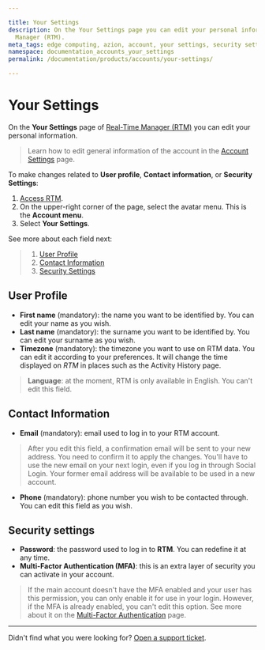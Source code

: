 ```yaml
---

title: Your Settings
description: On the Your Settings page you can edit your personal information on Real-Time
  Manager (RTM).
meta_tags: edge computing, azion, account, your settings, security settings
namespace: documentation_accounts_your_settings
permalink: /documentation/products/accounts/your-settings/

---
```

# Your Settings

On the **Your Settings** page of [Real-Time Manager (RTM)](https://manager.azion.com/) you can edit your personal information. 

> Learn how to edit general information of the account in the [Account Settings](https://www.azion.com/en/documentation/products/accounts/your-settings/) page. 

To make changes related to **User profile**, **Contact information**, or **Security Settings**:

1. [Access RTM](https://manager.azion.com/).
2. On the upper-right corner of the page, select the avatar menu. This is the **Account menu**.
3. Select **Your Settings**.

See more about each field next:

> 1. [User Profile](#userprofile)
> 2. [Contact Information](#contactinformation)
> 3. [Security Settings](#securitysettings)

## User Profile
- **First name** (mandatory): the name you want to be identified by. You can edit your name as you wish.
- **Last name** (mandatory): the surname you want to be identified by. You can edit your surname as you wish.
- **Timezone** (mandatory): the timezone you want to use on RTM data. You can edit it according to your preferences. It will change the time displayed on *RTM* in places such as the Activity History page. 

> **Language**: at the moment, RTM is only available in English. You can't edit this field.

## Contact Information

- **Email** (mandatory): email used to log in to your RTM account. 

> After you edit this field, a confirmation email will be sent to your new address. You need to confirm it to apply the changes. You'll have to use the new email on your next login, even if you log in through Social Login. Your former email address will be available to be used in a new account.
- **Phone** (mandatory): phone number you wish to be contacted through. You can edit this field as you wish.

## Security settings

- **Password**: the password used to log in to **RTM**. You can redefine it at any time. 
- **Multi-Factor Authentication (MFA)**: this is an extra layer of security you can activate in your account. 

> If the main account doesn't have the MFA enabled and your user has this permission, you can only enable it for use in your login. However, if the MFA is already enabled, you can't edit this option. See more about it on the [Multi-Factor Authentication](https://www.azion.com/en/documentation/products/accounts/multi-factor-authentication/) page.

---

Didn't find what you were looking for? [Open a support ticket](https://tickets.azion.com/).
